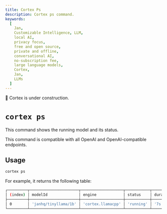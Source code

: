 ```yaml
---
title: Cortex Ps
description: Cortex ps command.
keywords:
  [
    Jan,
    Customizable Intelligence, LLM,
    local AI,
    privacy focus,
    free and open source,
    private and offline,
    conversational AI,
    no-subscription fee,
    large language models,
    Cortex,
    Jan,
    LLMs
  ]
---
```



<Callout type="warning">
🚧 Cortex is under construction.
</Callout>

# `cortex ps`

This command shows the running model and its status.

<Callout type="info">
This command is compatible with all OpenAI and OpenAI-compatible endpoints.
</Callout>

## Usage

```bash
cortex ps
```
For example, it returns the following table:
```bash
┌─────────┬──────────────────────┬───────────────────┬───────────┬──────────┬─────┬──────┐
│ (index) │ modelId              │ engine            │ status    │ duration │ ram │ vram │
├─────────┼──────────────────────┼───────────────────┼───────────┼──────────┼─────┼──────┤
│ 0       │ 'janhq/tinyllama/1b' │ 'cortex.llamacpp' │ 'running' │ '7s'     │ '-' │ '-'  │
└─────────┴──────────────────────┴───────────────────┴───────────┴──────────┴─────┴──────┘
```